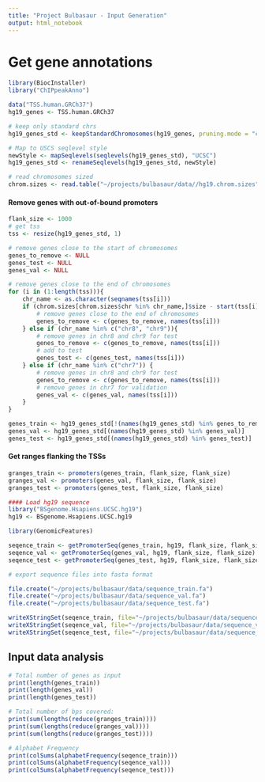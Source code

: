 ```yaml
---
title: "Project Bulbasaur - Input Generation"
output: html_notebook
---
```




# Get gene annotations
```r
library(BiocInstaller)
library("ChIPpeakAnno")

data("TSS.human.GRCh37")
hg19_genes <- TSS.human.GRCh37

# keep only standard chrs
hg19_genes_std <- keepStandardChromosomes(hg19_genes, pruning.mode = "coarse")

# Map to USCS seqlevel style
newStyle <- mapSeqlevels(seqlevels(hg19_genes_std), "UCSC")
hg19_genes_std <- renameSeqlevels(hg19_genes_std, newStyle)

# read chromosomes sized
chrom.sizes <- read.table("~/projects/bulbasaur/data//hg19.chrom.sizes", col.names = c("chr", "size"))

```


#### Remove genes with out-of-bound promoters
```r
flank_size <- 1000
# get tss
tss <- resize(hg19_genes_std, 1)

# remove genes close to the start of chromosomes
genes_to_remove <- NULL
genes_test <- NULL
genes_val <- NULL

# remove genes close to the end of chromosomes
for (i in (1:length(tss))){
    chr_name <- as.character(seqnames(tss[i]))
    if (chrom.sizes[chrom.sizes$chr %in% chr_name,]$size - start(tss[i]) < flank_size | start(tss[i]) < flank_size){
        # remove genes close to the end of chromosomes
        genes_to_remove <- c(genes_to_remove, names(tss[i]))
    } else if (chr_name %in% c("chr8", "chr9")){
        # remove genes in chr8 and chr9 for test
        genes_to_remove <- c(genes_to_remove, names(tss[i]))
        # add to test
        genes_test <- c(genes_test, names(tss[i]))
    } else if (chr_name %in% c("chr7")) {
        # remove genes in chr8 and chr9 for test
        genes_to_remove <- c(genes_to_remove, names(tss[i]))
        # remove genes in chr7 for validation
        genes_val <- c(genes_val, names(tss[i]))
    }
}

genes_train <- hg19_genes_std[!(names(hg19_genes_std) %in% genes_to_remove)]
genes_val <- hg19_genes_std[(names(hg19_genes_std) %in% genes_val)]
genes_test <- hg19_genes_std[(names(hg19_genes_std) %in% genes_test)]

```



#### Get ranges flanking the TSSs
```r
granges_train <- promoters(genes_train, flank_size, flank_size)
granges_val <- promoters(genes_val, flank_size, flank_size)
granges_test <- promoters(genes_test, flank_size, flank_size)

#### Load hg19 sequence
library("BSgenome.Hsapiens.UCSC.hg19")
hg19 <- BSgenome.Hsapiens.UCSC.hg19

library(GenomicFeatures)

seqence_train <- getPromoterSeq(genes_train, hg19, flank_size, flank_size)
seqence_val <- getPromoterSeq(genes_val, hg19, flank_size, flank_size)
seqence_test <- getPromoterSeq(genes_test, hg19, flank_size, flank_size)

# export sequence files into fasta format

file.create("~/projects/bulbasaur/data/sequence_train.fa")
file.create("~/projects/bulbasaur/data/sequence_val.fa")
file.create("~/projects/bulbasaur/data/sequence_test.fa")

writeXStringSet(seqence_train, file="~/projects/bulbasaur/data/sequence_train.fa", width=80)
writeXStringSet(seqence_val, file="~/projects/bulbasaur/data/sequence_val.fa", width=80)
writeXStringSet(seqence_test, file="~/projects/bulbasaur/data/sequence_test.fa", width=80)
```


## Input data analysis
```r
# Total number of genes as input
print(length(genes_train))
print(length(genes_val))
print(length(genes_test))

# Total number of bps covered:
print(sum(lengths(reduce(granges_train))))
print(sum(lengths(reduce(granges_val))))
print(sum(lengths(reduce(granges_test))))

# Alphabet Frequency
print(colSums(alphabetFrequency(seqence_train)))
print(colSums(alphabetFrequency(seqence_val)))
print(colSums(alphabetFrequency(seqence_test)))
```


